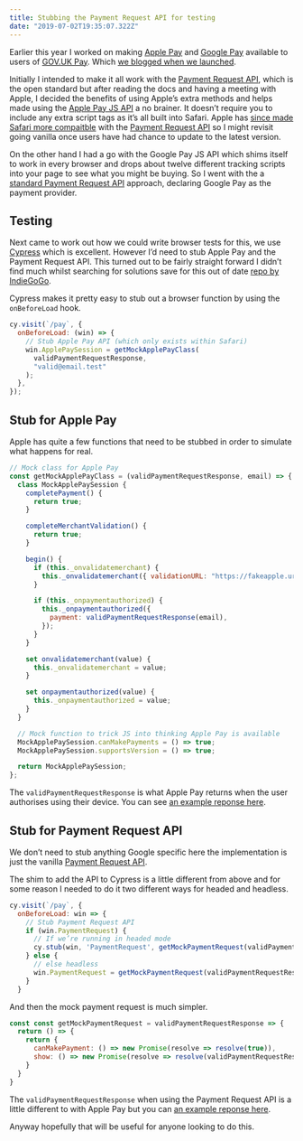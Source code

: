 ```yaml
---
title: Stubbing the Payment Request API for testing
date: "2019-07-02T19:35:07.322Z"
---
```


Earlier this year I worked on making [Apple Pay] and [Google Pay] available to users of [GOV.UK Pay]. Which [we blogged when we launched](https://technology.blog.gov.uk/2019/05/30/how-we-implemented-apple-pay-and-google-pay-on-gov-uk-pay/).

Initially I intended to make it all work with the [Payment Request API], which is the open standard but after reading the docs and having a meeting with Apple, I decided the benefits of using Apple’s extra methods and helps made using the [Apple Pay JS API] a no brainer. It doesn’t require you to include any extra script tags as it’s all built into Safari. Apple has [since made Safari more compaitble](https://developer.apple.com/documentation/safari_release_notes/safari_12_1_release_notes#3130317) with the [Payment Request API] so I might revisit going vanilla once users have had chance to update to the latest version.

On the other hand I had a go with the Google Pay JS API which shims itself to work in every browser and drops about twelve different tracking scripts into your page to see what you might be buying. So I went with the a [standard Payment Request API](https://developers.google.com/pay/api/web/guides/paymentrequest/tutorial) approach, declaring Google Pay as the payment provider.

## Testing

Next came to work out how we could write browser tests for this, we use [Cypress] which is excellent. However I’d need to stub Apple Pay and the Payment Request API. This turned out to be fairly straight forward I didn’t find much whilst searching for solutions save for this out of date [repo by IndieGoGo].

Cypress makes it pretty easy to stub out a browser function by using the <code>onBeforeLoad</code> hook.

```js
cy.visit(`/pay`, {
  onBeforeLoad: (win) => {
    // Stub Apple Pay API (which only exists within Safari)
    win.ApplePaySession = getMockApplePayClass(
      validPaymentRequestResponse,
      "valid@email.test"
    );
  },
});
```

## Stub for Apple Pay

Apple has quite a few functions that need to be stubbed in order to simulate what happens for real.

```js
// Mock class for Apple Pay
const getMockApplePayClass = (validPaymentRequestResponse, email) => {
  class MockApplePaySession {
    completePayment() {
      return true;
    }

    completeMerchantValidation() {
      return true;
    }

    begin() {
      if (this._onvalidatemerchant) {
        this._onvalidatemerchant({ validationURL: "https://fakeapple.url" });
      }

      if (this._onpaymentauthorized) {
        this._onpaymentauthorized({
          payment: validPaymentRequestResponse(email),
        });
      }
    }

    set onvalidatemerchant(value) {
      this._onvalidatemerchant = value;
    }

    set onpaymentauthorized(value) {
      this._onpaymentauthorized = value;
    }
  }

  // Mock function to trick JS into thinking Apple Pay is available
  MockApplePaySession.canMakePayments = () => true;
  MockApplePaySession.supportsVersion = () => true;

  return MockApplePaySession;
};
```

The <code>validPaymentRequestResponse</code> is what Apple Pay returns when the user authorises using their device. You can see [an example reponse here](https://github.com/alphagov/pay-frontend/blob/ad6ece196ced3822ef26547edebcd05f306bb85e/test/cypress/integration/web-payments/apple-pay.spec.js#L8-L36).

## Stub for Payment Request API

We don’t need to stub anything Google specific here the implementation is just the vanilla [Payment Request API].

The shim to add the API to Cypress is a little different from above and for some reason I needed to do it two different ways for headed and headless.

```js
cy.visit(`/pay`, {
  onBeforeLoad: win => {
    // Stub Payment Request API
    if (win.PaymentRequest) {
      // If we’re running in headed mode
      cy.stub(win, 'PaymentRequest', getMockPaymentRequest(validPaymentRequestResponse))
    } else {
      // else headless
      win.PaymentRequest = getMockPaymentRequest(validPaymentRequestResponse)
    }
  }
```

And then the mock payment request is much simpler.

```js
const const getMockPaymentRequest = validPaymentRequestResponse => {
  return () => {
    return {
      canMakePayment: () => new Promise(resolve => resolve(true)),
      show: () => new Promise(resolve => resolve(validPaymentRequestResponse))
    }
  }
}
```

The <code>validPaymentRequestResponse</code> when using the Payment Request API is a little different to with Apple Pay but you can [an example reponse here](https://github.com/alphagov/pay-frontend/blob/ad6ece196ced3822ef26547edebcd05f306bb85e/test/cypress/integration/web-payments/google-pay.spec.js#L8-L28).

Anyway hopefully that will be useful for anyone looking to do this.

[apple pay]: https://applepaydemo.apple.com/
[google pay]: https://pay.google.com/about/
[gov.uk pay]: https://www.payments.service.gov.uk/
[payment request api]: https://developer.mozilla.org/en-US/docs/Web/API/Payment_Request_API/Using_the_Payment_Request_API
[apple pay js api]: https://developer.apple.com/documentation/apple_pay_on_the_web/apple_pay_js_api
[cypress]: https://www.cypress.io/
[repo by indiegogo]: https://github.com/indiegogo/apple-pay-js-stubs
